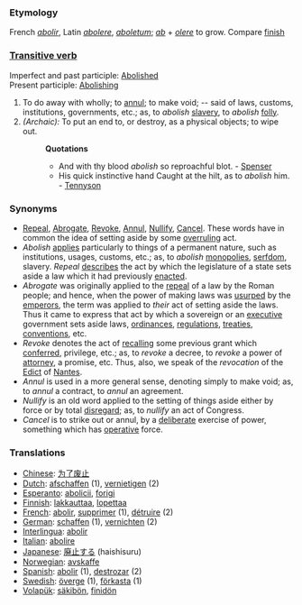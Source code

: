 ===Etymology===
French ''[[abolir]]'', Latin ''[[abolere]]'', ''[[aboletum]]''; ''[[ab]]'' + ''[[olere]]'' to grow. Compare [[finish]]

=== [[Transitive verb]] ===
Imperfect and past participle: [[Abolished]]<br>
Present participle: [[Abolishing]]
#To do away with wholly; to [[annul]]; to make void; -- said of laws, customs, institutions, governments, etc.; as, to ''abolish'' [[slavery]], to ''abolish'' [[folly]].
#''(Archaic):'' To put an end to, or destroy, as a physical objects; to wipe out. 
#:'''Quotations'''
#:*And with thy blood ''abolish'' so reproachful blot. - [[Spenser]]
#:*His quick instinctive hand Caught at the hilt, as to ''abolish'' him. - [[Tennyson]]

===Synonyms===
*[[Repeal]], [[Abrogate]], [[Revoke]], [[Annul]], [[Nullify]], [[Cancel]]. These words have in common the idea of setting aside by some [[overruling]] act.
*''Abolish'' [[applies]] particularly to things of a permanent nature, such as institutions, usages, customs, etc.; as, to ''abolish'' [[monopolies]], [[serfdom]], slavery. ''Repeal'' [[describes]] the act by which the legislature of a state sets aside a law which it had previously [[enacted]]. 
*''Abrogate'' was originally applied to the [[repeal]] of a law by the Roman people; and hence, when the power of making laws was [[usurped]] by the [[emperors]], the term was applied to ''their'' act of setting aside the laws. Thus it came to express that act by which a sovereign or an [[executive]] government sets aside laws, [[ordinances]], [[regulations]], [[treaties]], [[conventions]], etc. 
*''Revoke'' denotes the act of [[recalling]] some previous grant which [[conferred]], privilege, etc.; as, to ''revoke'' a decree, to ''revoke'' a power of [[attorney]], a promise, etc. Thus, also, we speak of the ''revocation'' of the [[Edict]] of [[Nantes]]. 
*''Annul'' is used in a more general sense, denoting simply to make void; as, to ''annul'' a contract, to ''annul'' an agreement. 
*''Nullify'' is an old word applied to the setting of things aside either by force or by total [[disregard]]; as, to ''nullify'' an act of Congress. 
*''Cancel'' is to strike out or annul, by a [[deliberate]] exercise of power, something which has [[operative]] force.

=== Translations ===
*[[Chinese]]: [[为了废止]]
*[[Dutch]]: [[afschaffen]] (1), [[vernietigen]] (2)
*[[Esperanto]]: [[abolicii]], [[forigi]]
*[[Finnish]]: [[lakkauttaa]], [[lopettaa]]
*[[French]]: [[abolir]], [[supprimer]] (1), [[détruire]] (2)
*[[German]]: [[schaffen]] (1), [[vernichten]] (2)
*[[Interlingua]]: [[abolir]]
*[[Italian]]: [[abolire]]
*[[Japanese]]: [[廃止する]] (haishisuru)
*[[Norwegian]]: [[avskaffe]]
*[[Spanish]]: [[abolir]] (1), [[destrozar]] (2)
*[[Swedish]]: [[överge]] (1), [[förkasta]] (1)
*[[Volapük]]: [[säkibön]], [[finidön]]